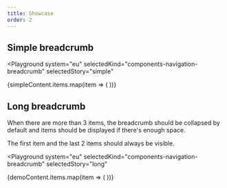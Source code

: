 ```yaml
---
title: Showcase
order: 2
---
```




## Simple breadcrumb

<Playground
  system="eu"
  selectedKind="components-navigation-breadcrumb"
  selectedStory="simple"
>
  <div style={{ backgroundColor: '#004494' }}>
    <Breadcrumb label={simpleContent.label} ellipsisLabel="Click to expand">
      {simpleContent.items.map(item => (
        <BreadcrumbItem {...item} key={item.label} />
      ))}
    </Breadcrumb>
  </div>
</Playground>

## Long breadcrumb

When there are more than 3 items, the breadcrumb should be collapsed by default and items should be displayed if there's enough space.

The first item and the last 2 items should always be visible.

<Playground
  system="eu"
  selectedKind="components-navigation-breadcrumb"
  selectedStory="long"
>
  <div style={{ backgroundColor: '#004494' }}>
    <Breadcrumb label={demoContent.label} ellipsisLabel="Click to expand">
      {demoContent.items.map(item => (
        <BreadcrumbItem {...item} key={item.label} />
      ))}
    </Breadcrumb>
  </div>
</Playground>

